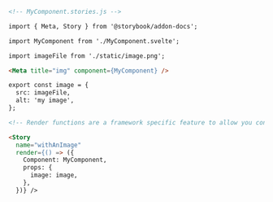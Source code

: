 ```md
<!-- MyComponent.stories.js -->

import { Meta, Story } from '@storybook/addon-docs';

import MyComponent from './MyComponent.svelte';

import imageFile from './static/image.png';

<Meta title="img" component={MyComponent} />

export const image = {
  src: imageFile,
  alt: 'my image',
};

<!-- Render functions are a framework specific feature to allow you control on how the component renders -->

<Story 
  name="withAnImage"
  render={() => ({
    Component: MyComponent,
    props: {
      image: image,
    },
  })} />
```